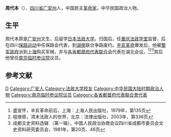 '''周代本'''（{{bd|？||？|}}），[[四川省|四川省]][[广安州_(明朝)|广安州]]人，中国民主[[革命家|革命家]]，中华民国政治人物。

==生平==
周代本原是[[广安州_(明朝)|广安州]]文生，后留学[[日本法政大学|日本法政大学]]。归国后，任[[重庆法政学堂|重庆法政学堂]]监督，后在四川[[保路运动|保路运动]]中任保路会代表，到[[湖南|湖南]]联合争路废约。[[辛亥革命|辛亥革命]]爆发后，他被[[蜀军政府|蜀军政府]]派到[[上海|上海]]购买军械，并与[[各省都督府代表联合会|各省都督府代表联合会]]代表在湖北会议。<ref>盛宣怀，辛亥革命前后，上海：上海人民出版社，1979年，第135页</ref><ref>程燎原，清末法政人的世界，北京：法律出版社，2003年，第336页</ref><ref>成都文史资料选辑
（第一辑），中国人民政治协商会议四川省成都市委员会文史资料研究委员会，1981年，第20页、46页</ref>其后他曾任[[南京临时参议院|南京临时参议院]]议员。

==参考文献==
{{reflist}}

{{DEFAULTSORT:Zhou周}}
[[Category:周姓|D]]
[[Category:广安人|Category:广安人]]
[[Category:法政大学校友|Category:法政大学校友]]
[[Category:中华民国大陆时期政治人物|Category:中华民国大陆时期政治人物]]
[[Category:南京临时参议院议员|Category:南京临时参议院议员]]
[[Category:各省都督府代表聯合會代表|Category:各省都督府代表聯合會代表]]